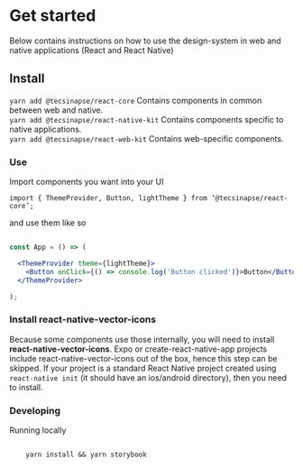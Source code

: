 
<Meta title="Introduction/Get started" />

# Get started
Below contains instructions on how to use the design-system in web and native applications (React and React Native)

## Install

`yarn add @tecsinapse/react-core`  Contains components in common between web and native. <br/>
`yarn add @tecsinapse/react-native-kit` Contains components specific to native applications. <br/>
`yarn add @tecsinapse/react-web-kit` Contains web-specific components.

### **Use**

Import components you want into your UI

`import { ThemeProvider, Button, lightTheme } from ‘@tecsinapse/react-core’;`

and use them like so

```jsx

const App = () => (

  <ThemeProvider theme={lightTheme}>
    <Button onClick={() => console.log('Button clicked')}>Button</Button>
  </ThemeProvider>

);

```

### Install react-native-vector-icons

Because some components use those internally, you will need to install **react-native-vector-icons**.
Expo or create-react-native-app projects include react-native-vector-icons out of the box, hence this step can be skipped.
If your project is a standard React Native project created using `react-native init` (it should have an ios/android directory), then you need to install.

### Developing

Running locally

```

    yarn install && yarn storybook

```
